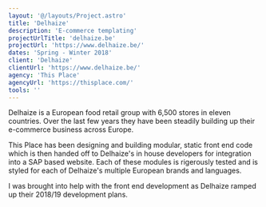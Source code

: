 ```yaml
---
layout: '@/layouts/Project.astro'
title: 'Delhaize'
description: 'E-commerce templating'
projectUrlTitle: 'delhaize.be'
projectUrl: 'https://www.delhaize.be/'
dates: 'Spring - Winter 2018'
client: 'Delhaize'
clientUrl: 'https://www.delhaize.be/'
agency: 'This Place'
agencyUrl: 'https://thisplace.com/'
tools: ''
---
```


Delhaize is a European food retail group with 6,500 stores in eleven countries. Over the last few years they have been steadily building up their e-commerce business across Europe.

This Place has been designing and building modular, static front end code which is then handed off to Delhaize's in house developers for integration into a SAP based website. Each of these modules is rigerously tested and is styled for each of Delhaize's multiple European brands and languages.

I was brought into help with the front end development as Delhaize ramped up their 2018/19 development plans.
